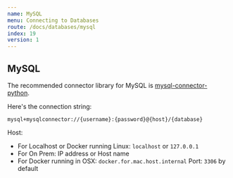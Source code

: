 ```yaml
---
name: MySQL
menu: Connecting to Databases
route: /docs/databases/mysql
index: 19
version: 1
---
```


## MySQL

The recommended connector library for MySQL is [mysql-connector-python](https://pypi.org/project/mysql-connector-python/).

Here's the connection string:

```
mysql+mysqlconnector://{username}:{password}@{host}/{database}
```

Host:
- For Localhost or Docker running Linux: `localhost` or `127.0.0.1`
- For On Prem: IP address or Host name
- For Docker running in OSX: `docker.for.mac.host.internal`
Port: `3306` by default
